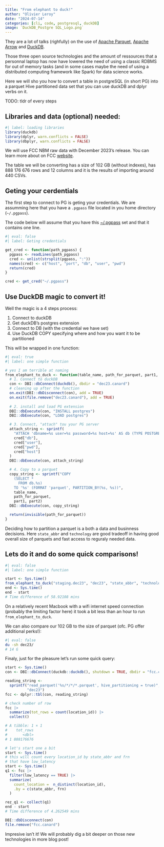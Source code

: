 ```yaml
---
title: "From elephant to duck!"
author: "Olivier Leroy"
date: "2024-07-14"
categories: [cli, code, postgresql, duckDB]
image: `DuckDB_Postgre SQL_Logo.png`
---
```




They are a lot of talks (righfully) on the use of [Apache Parquet](https://parquet.apache.org/), [Apache Arrow](https://arrow.apache.org/) and [DuckDB](https://duckdb.org/). 

<!-- maybe the first part is not needed

- **Apache Parquet** is an open source columnar file format storage designed for fast I/O

- **Apache Arrow** is a standardization of an in-memory representation of the data: it allows "zero copy" (use of pointer at low level), it is an OLAP (Online Analytical Process) implementing deferred or lazy materilalization (optimize query for us)

- **DuckDB** is an implementation, ie an engine, of an OLAP database. 

 --> 

Those three open source technologies and the amount of ressources that a personnal laptop has now have lowered the need of using a classic RDBMS for out of memory tasks (and in some cases maybe the need of using a distributed computing framework like Spark) for data science works. 

Here we will sho you how to convert a table in postgreSQL (in short PG) into a parquet Hive partitioned data set that you can use duckDB and dplyr verbs on it.

TODO: tldr of every steps

## Libraries and data (optional) needed: 

```r
#| label: loading libraries 
library(duckdb)
library(dplyr, warn.conflicts = FALSE)
library(dbplyr, warn.conflicts = FALSE)
```

We will use FCC NBM raw data with December 2023's release. You can learn more about on FCC [website](https://broadbandmap.fcc.gov/data-download).  

The table we will be converting has a size of 102 GB (without indexes), has 888 176 676 rows and 12 columns and it is the results of importing around 440 CSVs.   

## Geting your cerdentials

The first step to connect to PG is geting your credentials. We are assumming here that you have a `.pgpass` file located in you home directory (`~/.pgpass`).

The code below will assume that you have this [~/.pgpass](https://www.postgresql.org/docs/current/libpq-pgpass.html) set and that it contains one line. 

```r
#| eval: false
#| label: Geting credentials

get_cred <- function(path_pgpass) {
  pgpass <- readLines(path_pgpass)
  cred <- unlist(strsplit(pgpass, ":"))
  names(cred) <- c("host", "port", "db", "user", "pwd")
  return(cred)
}

cred <- get_cred("~/.pgpass")
```


## Use DuckDB magic to convert it!

Well the magic is a 4 steps process:

1. Connect to duckDB
2. Get duckDB's postgres extension
3. Connect to DB (with the credential we have set)
4. Use DuckDB COPY specifying where and how you want it to be partitioned

This will be wrapped in one function:

```r
#| eval: true 
#| label: one simple function 

# yes I am terrible at naming
from_elephant_to_duck <- function(table_name, path_for_parquet, part1, part2) {
  # 1. Connect to duckDB
  con <- DBI::dbConnect(duckdb(), dbdir = "dec23.canard")
  # cleaning up after the function
  on.exit(DBI::dbDisconnect(con), add = TRUE)
  on.exit(file.remove("dec23.canard"), add = TRUE)
  
  # 2. install and load PG extension
  DBI::dbExecute(con, "INSTALL postgres")
  DBI::dbExecute(con, "LOAD postgres")

  # 3. Connect, "attach" tou your PG server
  attach_string <- sprintf(
    "ATTACH 'dbname=%s user=%s password=%s host=%s' AS db (TYPE POSTGRES, READ_ONLY)",
    cred["db"],
    cred["user"],
    cred["pwd"],
    cred["host"]
  )
  DBI::dbExecute(con, attach_string)

  # 4. Copy to a parquet
  copy_string <- sprintf("COPY 
    (SELECT * 
      FROM db.%s)
    TO '%s' (FORMAT 'parquet', PARTITION_BY(%s, %s))", 
    table_name, 
    path_for_parquet, 
    part1, part2)
  DBI::dbExecute(con, copy_string)

  return(invisible(path_for_parquet))
}
```

Deciding how to partition a parquet is a both a data and businness decisions. 
Here `state_abbr` and `technology` are good tradeoff in having good overall size of parquets and fast access to reguraly needed data.

## Lets do it and do some quick comparisons!

```r
#| eval: false 
#| label: one simple function

start <- Sys.time()
from_elephant_to_duck("staging.dec23", "dec23", "state_abbr", "technology")
end <- Sys.time()
end - start
# Time difference of 58.92108 mins
```

On a relatively recent Macbook with a wifi internet speed connection (probably the limiting factor here) it took a bit less than an hour to run `from_elephant_to_duck`.

We can also compare our 102 GB to the size of parquet (ofc. PG offer additional perks!):

```bash
#| eval: false 
du -sh dec23/
# 14 G
```

Finaly, just for the pleasure let's run some quick query:

```r

start <- Sys.time()
con <- DBI::dbConnect(duckdb::duckdb(), shutdown = TRUE, dbdir = "fcc.canard")

reading_string <-
  sprintf("read_parquet('%s/*/*/*.parquet', hive_partitioning = true)",
          "dec23")
fcc <- dplyr::tbl(con, reading_string)

# check number of row
fcc |> 
  summarize(tot_rows = count(location_id)) |> 
  collect()

# A tibble: 1 × 1
#    tot_rows
#       <dbl>
# 1 888176676

# let's start one a bit 
start <- Sys.time()
# this will count every location_id by state_abbr and frn
# that have low_latency
start <- Sys.time()
q1 <- fcc |>
  filter(low_latency == TRUE) |> 
  summarize(
    count_location =  n_distinct(location_id),
    .by = c(state_abbr, frn)
  )

rez_q1 <- collect(q1)
end - start
# Time difference of 4.262549 mins

DBI::dbDisconnect(con)
file.remove("fcc.canard")
```

Impresive isn't it! We will probably dig a bit deeper on those new technologies in more blog post! 
